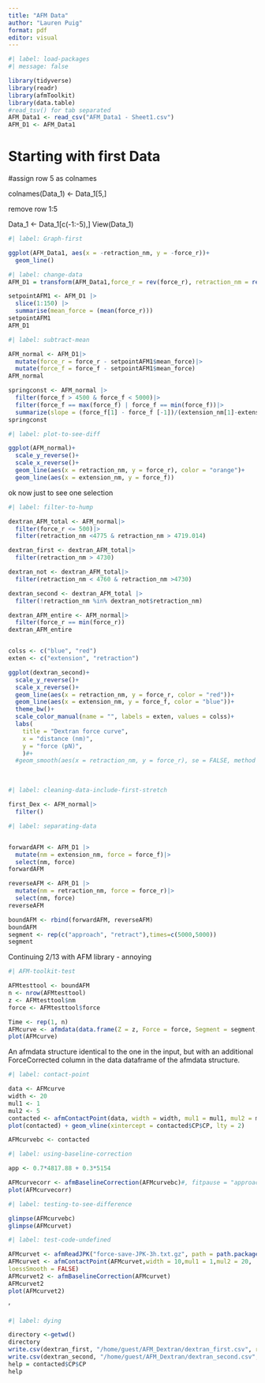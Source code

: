 ```yaml
---
title: "AFM Data"
author: "Lauren Puig"
format: pdf
editor: visual
---
```


```r
#| label: load-packages
#| message: false

library(tidyverse)
library(readr)
library(afmToolkit)
library(data.table)
#read_tsv() for tab separated
AFM_Data1 <- read_csv("AFM_Data1 - Sheet1.csv")
AFM_D1 <- AFM_Data1
```

# Starting with first Data

#assign row 5 as colnames

colnames(Data_1) \<- Data_1\[5,\]

remove row 1:5

Data_1 \<- Data_1\[c(-1:-5),\] View(Data_1)

```r
#| label: Graph-first

ggplot(AFM_Data1, aes(x = -retraction_nm, y = -force_r))+
  geom_line()
```

```r
#| label: change-data
AFM_D1 = transform(AFM_Data1,force_r = rev(force_r), retraction_nm = rev(retraction_nm))

setpointAFM1 <- AFM_D1 |>
  slice(1:150) |> 
  summarise(mean_force = (mean(force_r)))
setpointAFM1
AFM_D1
```

```r
#| label: subtract-mean

AFM_normal <- AFM_D1|>
  mutate(force_r = force_r - setpointAFM1$mean_force)|>
  mutate(force_f = force_f - setpointAFM1$mean_force)
AFM_normal

springconst <- AFM_normal |>
  filter(force_f > 4500 & force_f < 5000)|>
  filter(force_f == max(force_f) | force_f == min(force_f))|>
  summarize(slope = (force_f[1] - force_f [-1])/(extension_nm[1]-extension_nm[-1]))
springconst
```

```r
#| label: plot-to-see-diff

ggplot(AFM_normal)+
  scale_y_reverse()+
  scale_x_reverse()+
  geom_line(aes(x = retraction_nm, y = force_r), color = "orange")+
  geom_line(aes(x = extension_nm, y = force_f))
```

ok now just to see one selection

```r
#| label: filter-to-hump

dextran_AFM_total <- AFM_normal|>
  filter(force_r <= 500)|>
  filter(retraction_nm <4775 & retraction_nm > 4719.014)

dextran_first <- dextran_AFM_total|>
  filter(retraction_nm > 4730)

dextran_not <- dextran_AFM_total|>
  filter(retraction_nm < 4760 & retraction_nm >4730)

dextran_second <- dextran_AFM_total |>
  filter(!retraction_nm %in% dextran_not$retraction_nm)

dextran_AFM_entire <- AFM_normal|>
  filter(force_r == min(force_r))
dextran_AFM_entire


colss <- c("blue", "red")
exten <- c("extension", "retraction")

ggplot(dextran_second)+
  scale_y_reverse()+
  scale_x_reverse()+
  geom_line(aes(x = retraction_nm, y = force_r, color = "red"))+
  geom_line(aes(x = extension_nm, y = force_f, color = "blue"))+
  theme_bw()+
  scale_color_manual(name = "", labels = exten, values = colss)+
  labs(
    title = "Dextran force curve",
    x = "distance (nm)",
    y = "force (pN)",
    )#+
  #geom_smooth(aes(x = retraction_nm, y = force_r), se = FALSE, method = "gam", color = "black")

```

\

```r
#| label: cleaning-data-include-first-stretch

first_Dex <- AFM_normal|>
  filter()

```

```r
#| label: separating-data


forwardAFM <- AFM_D1 |>
  mutate(nm = extension_nm, force = force_f)|>
  select(nm, force)
forwardAFM

reverseAFM <- AFM_D1 |>
  mutate(nm = retraction_nm, force = force_r)|>
  select(nm, force)
reverseAFM

boundAFM <- rbind(forwardAFM, reverseAFM)
boundAFM
segment <- rep(c("approach", "retract"),times=c(5000,5000))
segment
```

Continuing 2/13 with AFM library - annoying

```r
#| AFM-toolkit-test

AFMtesttool <- boundAFM
n <- nrow(AFMtesttool)
z <- AFMtesttool$nm
force <- AFMtesttool$force

Time <- rep(1, n)
AFMcurve <- afmdata(data.frame(Z = z, Force = force, Segment = segment, Time = Time), params = list(SpringConstant = as.numeric(0.130146), curvename = "data1ret" ))
plot(AFMcurve)

```

An afmdata structure identical to the one in the input, but with an additional ForceCorrected column in the data dataframe of the afmdata structure.

```r
#| label: contact-point

data <- AFMcurve
width <- 20
mul1 <- 1
mul2 <- 5
contacted <- afmContactPoint(data, width = width, mul1 = mul1, mul2 = mul2, loessSmooth = FALSE)
plot(contacted) + geom_vline(xintercept = contacted$CP$CP, lty = 2)

AFMcurvebc <- contacted

```

```r
#| label: using-baseline-correction

app <- 0.7*4817.88 + 0.3*5154

AFMcurvecorr <- afmBaselineCorrection(AFMcurvebc)#, fitpause = "approach", ZPointApp = as.numeric(app), vsTime = FALSE)
plot(AFMcurvecorr)

```

```r
#| label: testing-to-see-difference

glimpse(AFMcurvebc)
glimpse(AFMcurvet)
```

```r
#| label: test-code-undefined

AFMcurvet <- afmReadJPK("force-save-JPK-3h.txt.gz", path = path.package("afmToolkit"))
AFMcurvet <- afmContactPoint(AFMcurvet,width = 10,mul1 = 1,mul2 = 20,
loessSmooth = FALSE)
AFMcurvet2 <- afmBaselineCorrection(AFMcurvet)
AFMcurvet2
plot(AFMcurvet2)
```

'

```r
#| label: dying

directory <-getwd()
directory
write.csv(dextran_first, "/home/guest/AFM_Dextran/dextran_first.csv", row.names=FALSE)
write.csv(dextran_second, "/home/guest/AFM_Dextran/dextran_second.csv", row.names=FALSE)
help = contacted$CP$CP
help
```
